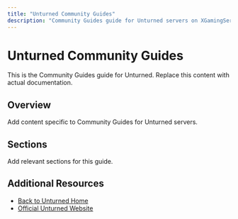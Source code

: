 ```yaml
---
title: "Unturned Community Guides"
description: "Community Guides guide for Unturned servers on XGamingServer"
---
```


# Unturned Community Guides

This is the Community Guides guide for Unturned. Replace this content with actual documentation.

## Overview

Add content specific to Community Guides for Unturned servers.

## Sections

Add relevant sections for this guide.

## Additional Resources

- [Back to Unturned Home](./index)
- [Official Unturned Website](https://example.com)
